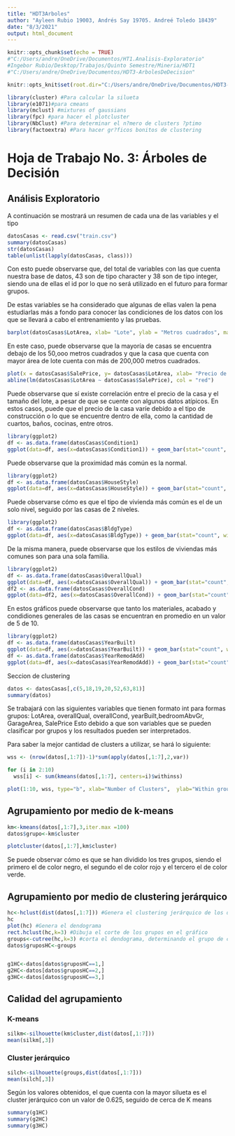 ```yaml
---
title: "HDT3Arboles"
author: "Ayleen Rubio 19003, Andrés Say 19705. Andreé Toledo 18439"
date: "8/3/2021"
output: html_document
---
```


```r
knitr::opts_chunk$set(echo = TRUE)
#"C:/Users/andre/OneDrive/Documentos/HT1.Analisis-Exploratorio"
#Ingebor Rubio/Desktop/Trabajos/Quinto Semestre/Mineria/HDT1
#"C:/Users/andre/OneDrive/Documentos/HDT3-ArbolesDeDecision"

knitr::opts_knit$set(root.dir="C:/Users/andre/OneDrive/Documentos/HDT3-ArbolesDeDecision")

library(cluster) #Para calcular la silueta
library(e1071)#para cmeans
library(mclust) #mixtures of gaussians
library(fpc) #para hacer el plotcluster
library(NbClust) #Para determinar el n?mero de clusters ?ptimo
library(factoextra) #Para hacer gr?ficos bonitos de clustering
```

# Hoja de Trabajo No. 3: Árboles de Decisión  

## Análisis Exploratorio
A continuación se mostrará un resumen de cada una de las variables y el tipo 
```r
datosCasas <- read.csv("train.csv")
summary(datosCasas)
str(datosCasas)
table(unlist(lapply(datosCasas, class)))
```
Con esto puede observarse que, del total de variables con las que cuenta nuestra base de datos, 43 son de tipo character y 38 son de tipo integer, siendo una de ellas el id por lo que no será utilizado en el futuro para formar grupos. 

De estas variables se ha considerado que algunas de ellas valen la pena estudiarlas más a fondo para conocer las condiciones de los datos con los que se llevará a cabo el entrenamiento y las pruebas.

```r
barplot(datosCasas$LotArea, xlab= "Lote", ylab = "Metros cuadrados", main="Tamaño del lote en metros cuadrados")
```

En este caso, puede observarse que la mayoría de casas se encuentra debajo de los 50,ooo metros cuadrados y que la casa que cuenta con mayor área de lote cuenta con más de 200,000 metros cuadrados.

```r
plot(x = datosCasas$SalePrice, y= datosCasas$LotArea, xlab= "Precio de la casa", ylab= "Tamaño del lote", main = "Correlación entre tamaño del lote y precio de la casa")
abline(lm(datosCasas$LotArea ~ datosCasas$SalePrice), col = "red")
```

Puede observarse que sí existe correlación entre el precio de la casa y el tamaño del lote, a pesar de que se cuente con algunos datos atípicos. En estos casos, puede que el precio de la casa varíe debido a el tipo de construcción o lo que se encuentre dentro de ella, como la cantidad de cuartos, baños, cocinas, entre otros.

```r
library(ggplot2)
df <- as.data.frame(datosCasas$Condition1)
ggplot(data=df, aes(x=datosCasas$Condition1)) + geom_bar(stat="count", width=0.7, fill = "steelblue")+theme_minimal()
```

Puede observarse que la proximidad más común es la normal.

```r
library(ggplot2)
df <- as.data.frame(datosCasas$HouseStyle)
ggplot(data=df, aes(x=datosCasas$HouseStyle)) + geom_bar(stat="count", width=0.7, fill = "steelblue")+theme_minimal()
```

Puede observarse cómo es que el tipo de vivienda más común es el de un solo nivel, seguido por las casas de 2 niveles.

```r
library(ggplot2)
df <- as.data.frame(datosCasas$BldgType)
ggplot(data=df, aes(x=datosCasas$BldgType)) + geom_bar(stat="count", width=0.7, fill = "steelblue")+theme_minimal()
```

De la misma manera, puede observarse que los estilos de viviendas más comunes son para una sola familia.

```r
library(ggplot2)
df <- as.data.frame(datosCasas$OverallQual)
ggplot(data=df, aes(x=datosCasas$OverallQual)) + geom_bar(stat="count", width=0.7, fill = "steelblue")+theme_minimal()
df2 <- as.data.frame(datosCasas$OverallCond)
ggplot(data=df2, aes(x=datosCasas$OverallCond)) + geom_bar(stat="count", width=0.7, fill = "steelblue")+theme_minimal()
```

En estos gráficos puede observarse que tanto los materiales, acabado y condidiones generales de las casas se encuentran en promedio en un valor de 5 de 10.

```r
library(ggplot2)
df <- as.data.frame(datosCasas$YearBuilt)
ggplot(data=df, aes(x=datosCasas$YearBuilt)) + geom_bar(stat="count", width=0.7, fill = "steelblue")+theme_minimal()
df <- as.data.frame(datosCasas$YearRemodAdd)
ggplot(data=df, aes(x=datosCasas$YearRemodAdd)) + geom_bar(stat="count", width=0.7, fill = "steelblue")+theme_minimal()
```
Seccion de clustering 


```r
datos <- datosCasas[,c(5,18,19,20,52,63,81)]
summary(datos)
```
Se trabajará con las siguientes variables que tienen formato int para formas grupos: LotArea, overallQual, overallCond, yearBuilt,bedroomAbvGr, GarageArea, SalePrice Esto debido a que son variables que se pueden clasificar por grupos y los resultados pueden ser interpretados.

Para saber la mejor cantidad de clusters a utilizar, se hará lo siguiente:
```r
wss <- (nrow(datos[,1:7])-1)*sum(apply(datos[,1:7],2,var))

for (i in 2:10) 
  wss[i] <- sum(kmeans(datos[,1:7], centers=i)$withinss)

plot(1:10, wss, type="b", xlab="Number of Clusters",  ylab="Within groups sum of squares")

```


## Agrupamiento por medio de k-means  
```r
km<-kmeans(datos[,1:7],3,iter.max =100)
datos$grupo<-km$cluster

plotcluster(datos[,1:7],km$cluster)


```
Se puede observar cómo es que se han dividido los tres grupos, siendo el primero el de color negro, el segundo el de color rojo y el tercero el de color verde. 

## Agrupamiento por medio de clustering jerárquico
```r
hc<-hclust(dist(datos[,1:7])) #Genera el clustering jerárquico de los datos
hc
plot(hc) #Genera el dendograma
rect.hclust(hc,k=3) #Dibuja el corte de los grupos en el gráfico
groups<-cutree(hc,k=3) #corta el dendograma, determinando el grupo de cada fila
datos$gruposHC<-groups


g1HC<-datos[datos$gruposHC==1,]
g2HC<-datos[datos$gruposHC==2,]
g3HC<-datos[datos$gruposHC==3,]

```

## Calidad del agrupamiento
### K-means
```r
silkm<-silhouette(km$cluster,dist(datos[,1:7]))
mean(silkm[,3])
```

### Cluster jerárquico
```r
silch<-silhouette(groups,dist(datos[,1:7]))
mean(silch[,3])

```
Según los valores obtenidos, el que cuenta con la mayor silueta es el cluster jerárquico con un valor de 0.625, seguido de cerca de K means


```r
summary(g1HC)
summary(g2HC)
summary(g3HC)

```
